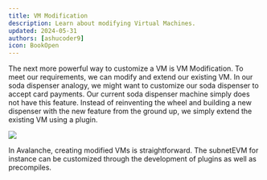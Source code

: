 ```yaml
---
title: VM Modification
description: Learn about modifying Virtual Machines.
updated: 2024-05-31
authors: [ashucoder9]
icon: BookOpen
---
```


The next more powerful way to customize a VM is VM Modification. To meet our requirements, we can modify and extend our existing VM. In our soda dispenser analogy, we might want to customize our soda dispenser to accept card payments. Our current soda dispenser machine simply does not have this feature. Instead of reinventing the wheel and building a new dispenser with the new feature from the ground up, we simply extend the existing VM using a plugin.

![](/course/avalanche-fundamentals/34.png)

In Avalanche, creating modified VMs is straightforward. The subnetEVM for instance can be customized through the development of plugins as well as precompiles.